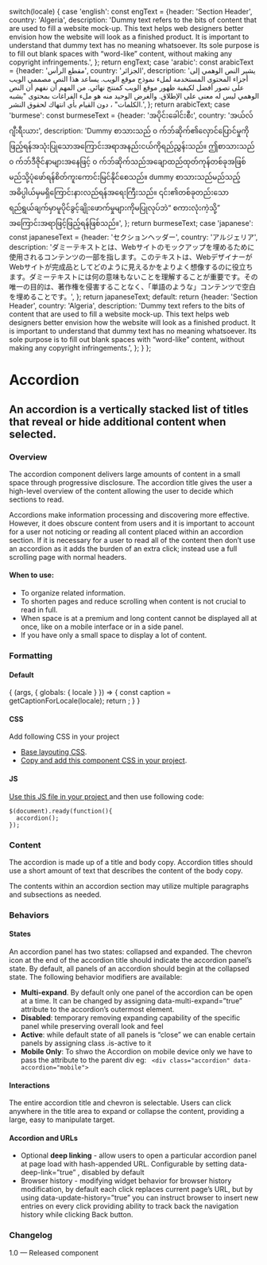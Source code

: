 

  switch(locale) {
    case 'english': const engText = {header: 'Section Header', country: 'Algeria', description: 'Dummy text refers to the bits of content that are used to fill a website mock-up. This text helps web designers better envision how the website will look as a finished product. It is important to understand that dummy text has no meaning whatsoever. Its sole purpose is to fill out blank spaces with “word-like” content, without making any copyright infringements.',
    }; return engText;
    case 'arabic': const arabicText = {header: 'مقطع الرأس', country: 'الجزائر', description: 'يشير النص الوهمي إلى أجزاء المحتوى المستخدمة لملء نموذج موقع الويب. يساعد هذا النص مصممي الويب على تصور أفضل لكيفية ظهور موقع الويب كمنتج نهائي. من المهم أن نفهم أن النص الوهمي ليس له معنى على الإطلاق. والغرض الوحيد منه هو ملء الفراغات بمحتوى "يشبه الكلمات" ، دون القيام بأي انتهاك لحقوق النشر.',
    }; return arabicText;
    case 'burmese': const burmeseText = {header: 'အပိုင်းခေါင်းစီး', country: 'အယ်လ်ဂျီးရီးယား', description: 'Dummy စာသားသည် ၀ က်ဘ်ဆိုက်၏လှောင်ပြောင်မှုကိုဖြည့်ရန်အသုံးပြုသောအကြောင်းအရာအနည်းငယ်ကိုရည်ညွှန်းသည်။ ဤစာသားသည် ၀ က်ဘ်ဒီဇိုင်နာများအနေဖြင့် ၀ က်ဘ်ဆိုက်သည်အချောထည်ထုတ်ကုန်တစ်ခုအဖြစ်မည်သို့ပုံဖော်ရန်စိတ်ကူးကောင်းမြင်နိုင်စေသည်။ dummy စာသားသည်မည်သည့်အဓိပ္ပါယ်မှမရှိကြောင်းနားလည်ရန်အရေးကြီးသည်။ ၎င်း၏တစ်ခုတည်းသောရည်ရွယ်ချက်မှာမူပိုင်ခွင့်ချိုးဖောက်မှုများကိုမပြုလုပ်ဘဲ“ စကားလုံးကဲ့သို့” အကြောင်းအရာဖြင့်ဖြည့်ရန်ဖြစ်သည်။',
    }; return burmeseText;
    case 'japanese': const japaneseText = {header: 'セクションヘッダー', country: 'アルジェリア', description: 'ダミーテキストとは、Webサイトのモックアップを埋めるために使用されるコンテンツの一部を指します。このテキストは、WebデザイナーがWebサイトが完成品としてどのように見えるかをよりよく想像するのに役立ちます。ダミーテキストには何の意味もないことを理解することが重要です。その唯一の目的は、著作権を侵害することなく、「単語のような」コンテンツで空白を埋めることです。',
    }; return japaneseText;
    default:
      return {header: 'Section Header', country: 'Algeria', description: 'Dummy text refers to the bits of content that are used to fill a website mock-up. This text helps web designers better envision how the website will look as a finished product. It is important to understand that dummy text has no meaning whatsoever. Its sole purpose is to fill out blank spaces with “word-like” content, without making any copyright infringements.',
    };
  }
};

<Meta title="Components/UI components/Accordion" component={Accordion} />

# Accordion
## An accordion is a vertically stacked list of titles that reveal or hide additional content when selected.

### Overview
The accordion component delivers large amounts of content in a small space through progressive disclosure. The accordion title gives the user a high-level overview of the content allowing the user to decide which sections to read.

Accordions make information processing and discovering more effective. However, it does obscure content from users and it is important to account for a user not noticing or reading all content placed within an accordion section. If it is necessary for a user to read all of the content then don’t use an accordion as it adds the burden of an extra click; instead use a full scrolling page with normal headers.

#### When to use:
- To organize related information.
- To shorten pages and reduce scrolling when content is not crucial to read in full.
- When space is at a premium and long content cannot be displayed all at once, like on a mobile interface or in a side panel.
- If you have only a small space to display a lot of content.


### Formatting

#### Default

<Canvas>
  <Story name="Accordion">
    {
      (args, { globals: { locale } }) => {
        const caption = getCaptionForLocale(locale);
        return <Accordion
          headerText={caption.header}
          descriptionText={caption.description}
        ></Accordion>;
      }
    }
  </Story>
</Canvas>

#### CSS
Add following CSS in your project
- [Base layouting CSS](https://unisdr.github.io/undrr-mangrove/css/base-minimal.min.css).
- [Copy and add this component CSS in your project](https://unisdr.github.io/undrr-mangrove/css/components/accordion.min.css).


#### JS
[Use this JS file in your project ](https://unisdr.github.io/undrr-mangrove/js/accordion.min.js)
and then use following code:
```
$(document).ready(function(){
  accordion();
});
```

### Content

The accordion is made up of a title and body copy. Accordion titles should use a short amount of text that describes the content of the body copy.

The contents within an accordion section may utilize multiple paragraphs and subsections as needed.


### Behaviors

#### States

An accordion panel  has two states: collapsed and expanded. The chevron icon at the end of the accordion title should indicate the accordion panel’s state. By default, all panels of an accordion should begin at the collapsed state. The following behavior modifiers are available:

- **Multi-expand**. By default only one panel of the accordion can be open at a time. It can be changed by assigning  data-multi-expand=”true”  attribute to the accordion’s outermost element.
- **Disabled**: temporary removing expanding capability of the specific panel while preserving overall look and feel
- **Active**: while default state of all panels is “close” we can enable certain panels by assigning class  .is-active  to it
- **Mobile Only**: To shwo the Accordion on mobile device only we have to pass the attribute to the parent div eg:
  ``` <div class="accordion" data-accordion="mobile">```

#### Interactions

The entire accordion title and chevron is selectable. Users can click anywhere in the title area to expand or collapse the content, providing a large, easy to manipulate target.

#### Accordion and URLs

- Optional **deep linking** - allow users to open a particular accordion panel at page load with hash-appended URL. Configurable by setting  data-deep-link=”true” , disabled by default
- Browser history - modifying widget behavior for browser history modification, by default each click replaces current page’s URL, but by using  data-update-history=”true”  you can instruct browser to insert new entries on every click providing ability to track back the navigation history while clicking Back button.


### Changelog
1.0 — Released component
